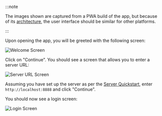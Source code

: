 :::note

The images shown are captured from a PWA build of the app, but because of its [architecture](/docs/dev/architecture.md), the user interface should be similar for other platforms.

:::

Upon opening the app, you will be greeted with the following screen:
    
![Welcome Screen](../img/welcome.png)

Click on "Continue". You should see a screen that allows you to enter a server URL:

![Server URL Screen](../img/server-choice.png)

Assuming you have set up the server as per the [Server Quickstart](../01-server.mdx), enter `http://localhost:8888` and click "Continue".

You should now see a login screen:

![Login Screen](../img/login.png)

